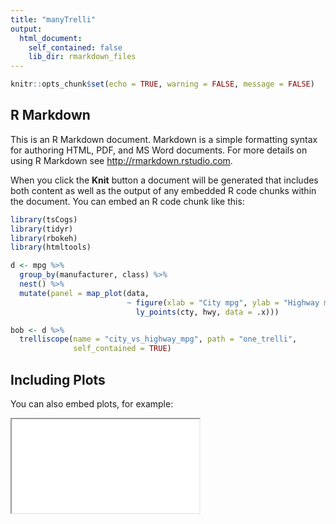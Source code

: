 ```yaml
---
title: "manyTrelli"
output: 
  html_document:
    self_contained: false
    lib_dir: rmarkdown_files
---
```


```r
knitr::opts_chunk$set(echo = TRUE, warning = FALSE, message = FALSE)
```

## R Markdown

This is an R Markdown document. Markdown is a simple formatting syntax for authoring HTML, PDF, and MS Word documents. For more details on using R Markdown see <http://rmarkdown.rstudio.com>.

When you click the **Knit** button a document will be generated that includes both content as well as the output of any embedded R code chunks within the document. You can embed an R code chunk like this:

```r
library(tsCogs)
library(tidyr)
library(rbokeh)
library(htmltools)

d <- mpg %>%
  group_by(manufacturer, class) %>%
  nest() %>%
  mutate(panel = map_plot(data,
                          ~ figure(xlab = "City mpg", ylab = "Highway mpg") %>%
                            ly_points(cty, hwy, data = .x)))

bob <- d %>%
  trelliscope(name = "city_vs_highway_mpg", path = "one_trelli",
              self_contained = TRUE)

```

## Including Plots

You can also embed plots, for example:

<iframe src="one_trelli/index.html"><\iframe>


```r
library(tsCogs)
library(tidyr)
library(rbokeh)
library(htmltools)

d <- mpg %>%
  group_by(manufacturer, class) %>%
  nest() %>%
  mutate(panel = map_plot(data,
                          ~ figure(xlab = "City mpg", ylab = "Highway mpg") %>%
                            ly_points(cty, hwy, data = .x)))

joe <- d %>%
  trelliscope(name = "city_vs_highway_mpg", path = "two_trelli",
              self_contained = TRUE)
```

## Including Plots

You can also embed plots, for example:

<iframe src="two_trelli/index.html"><\iframe>

